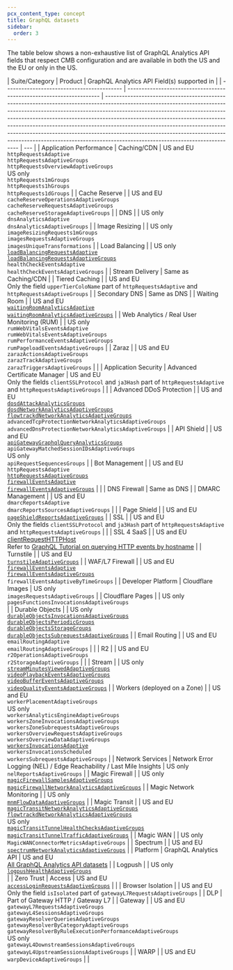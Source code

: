 ```yaml
---
pcx_content_type: concept
title: GraphQL datasets
sidebar:
  order: 3
---
```


The table below shows a non-exhaustive list of GraphQL Analytics API fields that respect CMB configuration and are available in both the US and the EU or only in the US.

| Suite/Category                             | Product                                                              | GraphQL Analytics API Field(s) supported in                                                                                                                                                                                                                                                                                                                                                                                                                                                                                         |
| ------------------------------------------ | -------------------------------------------------------------------- | ----------------------------------------------------------------------------------------------------------------------------------------------------------------------------------------------------------------------------------------------------------------------------------------------------------------------------------------------------------------------------------------------------------------------------------------------------------------------------------------------------------------------------------- | --- |
| Application Performance                    | Caching/CDN                                                          | US and EU <br/> `httpRequestsAdaptive` <br/> `httpRequestsAdaptiveGroups` <br/> `httpRequestsOverviewAdaptiveGroups` <br/> US only <br/> `httpRequests1mGroups` <br/> `httpRequests1hGroups` <br/> `httpRequests1dGroups`                                                                                                                                                                                                                                                                                                           |
| Cache Reserve                              |                                                                      | US and EU <br/> `cacheReserveOperationsAdaptiveGroups` <br/> `cacheReserveRequestsAdaptiveGroups` <br/> `cacheReserveStorageAdaptiveGroups`                                                                                                                                                                                                                                                                                                                                                                                         |
| DNS                                        |                                                                      | US only <br/> `dnsAnalyticsAdaptive` <br/> `dnsAnalyticsAdaptiveGroups`                                                                                                                                                                                                                                                                                                                                                                                                                                                             |
| Image Resizing                             |                                                                      | US only <br/> `imageResizingRequests1mGroups` <br/> `imagesRequestsAdaptiveGroups` <br/> `imagesUniqueTransformations`                                                                                                                                                                                                                                                                                                                                                                                                              |
| Load Balancing                             |                                                                      | US only <br/> [`loadBalancingRequestsAdaptive`](/load-balancing/reference/load-balancing-analytics/#graphql-analytics) <br/> [`loadBalancingRequestsAdaptiveGroups`](/load-balancing/reference/load-balancing-analytics/#graphql-analytics) <br/> `healthCheckEventsAdaptive` <br/> `healthCheckEventsAdaptiveGroups`                                                                                                                                                                                                               |
| Stream Delivery                            | Same as Caching/CDN                                                  |
| Tiered Caching                             |                                                                      | US and EU <br/> Only the field `upperTierColoName` part of `httpRequestsAdaptive` and `httpRequestsAdaptiveGroups`                                                                                                                                                                                                                                                                                                                                                                                                                  |
| Secondary DNS                              | Same as DNS                                                          |
| Waiting Room                               |                                                                      | US and EU <br/> [`waitingRoomAnalyticsAdaptive`](/waiting-room/waiting-room-analytics/#graphql-analytics) <br/> [`waitingRoomAnalyticsAdaptiveGroups`](/waiting-room/waiting-room-analytics/#graphql-analytics)                                                                                                                                                                                                                                                                                                                     |
| Web Analytics / Real User Monitoring (RUM) |                                                                      | US only <br/> `rumWebVitalsEventsAdaptive` <br/> `rumWebVitalsEventsAdaptiveGroups` <br/> `rumPerformanceEventsAdaptiveGroups` <br/> `rumPageloadEventsAdaptiveGroups`                                                                                                                                                                                                                                                                                                                                                              |
| Zaraz                                      |                                                                      | US and EU <br/>`zarazActionsAdaptiveGroups` <br/> `zarazTrackAdaptiveGroups` <br/> `zarazTriggersAdaptiveGroups`                                                                                                                                                                                                                                                                                                                                                                                                                    |     |
| Application Security                       | Advanced Certificate Manager                                         | US and EU <br/> Only the fields `clientSSLProtocol` and `ja3Hash` part of `httpRequestsAdaptive` and `httpRequestsAdaptiveGroups`                                                                                                                                                                                                                                                                                                                                                                                                   |     |
| Advanced DDoS Protection                   |                                                                      | US and EU <br/> [`dosdAttackAnalyticsGroups`](/analytics/graphql-api/migration-guides/network-analytics-v2/node-reference/) <br/> [`dosdNetworkAnalyticsAdaptiveGroups`](/analytics/graphql-api/migration-guides/network-analytics-v2/node-reference/) <br/> [`flowtrackdNetworkAnalyticsAdaptiveGroups`](/analytics/graphql-api/migration-guides/network-analytics-v2/node-reference/) <br/> `advancedTcpProtectionNetworkAnalyticsAdaptiveGroups` <br/> `advancedDnsProtectionNetworkAnalyticsAdaptiveGroups`                     |
| API Shield                                 |                                                                      | US and EU <br/> [`apiGatewayGraphqlQueryAnalyticsGroups`](/api-shield/security/graphql-protection/configure/#gather-graphql-statistics) <br/> `apiGatewayMatchedSessionIDsAdaptiveGroups` <br/> US only <br/> `apiRequestSequencesGroups`                                                                                                                                                                                                                                                                                           |
| Bot Management                             |                                                                      | US and EU <br/>`httpRequestsAdaptive` <br/> [`httpRequestsAdaptiveGroups`](/analytics/graphql-api/migration-guides/graphql-api-analytics/) <br/> [`firewallEventsAdaptive`](/analytics/graphql-api/tutorials/querying-firewall-events/) <br/> [`firewallEventsAdaptiveGroups`](https://blog.cloudflare.com/how-we-used-our-new-graphql-api-to-build-firewall-analytics/)                                                                                                                                                            |     |
| DNS Firewall                               | Same as DNS                                                          |
| DMARC Management                           |                                                                      | US and EU <br/> `dmarcReportsAdaptive` <br/> `dmarcReportsSourcesAdaptiveGroups`                                                                                                                                                                                                                                                                                                                                                                                                                                                    |     |
| Page Shield                                |                                                                      | US and EU <br/> [`pageShieldReportsAdaptiveGroups`](/page-shield/policies/violations/#get-policy-violations-via-graphql-api)                                                                                                                                                                                                                                                                                                                                                                                                        |
| SSL                                        |                                                                      | US and EU <br/> Only the fields `clientSSLProtocol` and `ja3Hash` part of `httpRequestsAdaptive` and `httpRequestsAdaptiveGroups`                                                                                                                                                                                                                                                                                                                                                                                                   |     |
| SSL 4 SaaS                                 |                                                                      | US and EU <br/> [clientRequestHTTPHost](/cloudflare-for-platforms/cloudflare-for-saas/hostname-analytics/#explore-customer-usage) <br/> Refer to [GraphQL Tutorial on querying HTTP events by hostname](/analytics/graphql-api/tutorials/end-customer-analytics/)                                                                                                                                                                                                                                                                   |
| Turnstile                                  |                                                                      | US and EU <br/> [`turnstileAdaptiveGroups`](/turnstile/turnstile-analytics/#graphql)                                                                                                                                                                                                                                                                                                                                                                                                                                                |
| WAF/L7 Firewall                            |                                                                      | US and EU <br/> [`firewallEventsAdaptive`](/analytics/graphql-api/tutorials/querying-firewall-events/) <br/> [`firewallEventsAdaptiveGroups`](https://blog.cloudflare.com/how-we-used-our-new-graphql-api-to-build-firewall-analytics/) <br/> `firewallEventsAdaptiveByTimeGroups`                                                                                                                                                                                                                                                  |
| Developer Platform                         | Cloudflare Images                                                    | US only <br/> `imagesRequestsAdaptiveGroups`                                                                                                                                                                                                                                                                                                                                                                                                                                                                                        |
| Cloudflare Pages                           |                                                                      | US only <br/> `pagesFunctionsInvocationsAdaptiveGroups` <br/>                                                                                                                                                                                                                                                                                                                                                                                                                                                                       |
| Durable Objects                            |                                                                      | US only <br/> [`durableObjectsInvocationsAdaptiveGroups`](/durable-objects/observability/graphql-analytics/) <br/> [`durableObjectsPeriodicGroups`](/durable-objects/observability/graphql-analytics/) <br/> [`durableObjectsStorageGroups`](/durable-objects/observability/graphql-analytics/) <br/> [`durableObjectsSubrequestsAdaptiveGroups`](/durable-objects/observability/graphql-analytics/)                                                                                                                                |
| Email Routing                              |                                                                      | US and EU <br/> `emailRoutingAdaptive` <br/> `emailRoutingAdaptiveGroups`                                                                                                                                                                                                                                                                                                                                                                                                                                                           |     |
| R2                                         |                                                                      | US and EU <br/> `r2OperationsAdaptiveGroups` <br/> `r2StorageAdaptiveGroups`                                                                                                                                                                                                                                                                                                                                                                                                                                                        |     |
| Stream                                     |                                                                      | US only <br/> [`streamMinutesViewedAdaptiveGroups`](/stream/getting-analytics/fetching-bulk-analytics/) <br/> [`videoPlaybackEventsAdaptiveGroups`](/stream/getting-analytics/fetching-bulk-analytics/) <br/> [`videoBufferEventsAdaptiveGroups`](/stream/getting-analytics/fetching-bulk-analytics/) <br/> [`videoQualityEventsAdaptiveGroups`](/stream/getting-analytics/fetching-bulk-analytics/)                                                                                                                                |
| Workers (deployed on a Zone)               |                                                                      | US and EU <br/> `workerPlacementAdaptiveGroups` <br/> US only <br/> `workersAnalyticsEngineAdaptiveGroups` <br/> `workersZoneInvocationsAdaptiveGroups` <br/> `workersZoneSubrequestsAdaptiveGroups` <br/> `workersOverviewRequestsAdaptiveGroups` <br/> `workersOverviewDataAdaptiveGroups` <br/> [`workersInvocationsAdaptive`](/analytics/graphql-api/tutorials/querying-workers-metrics/) <br/> `workersInvocationsScheduled` <br/> `workersSubrequestsAdaptiveGroups`                                                          |
| Network Services                           | Network Error Logging (NEL) / Edge Reachability / Last Mile Insights | US only <br/> `nelReportsAdaptiveGroups`                                                                                                                                                                                                                                                                                                                                                                                                                                                                                            |
| Magic Firewall                             |                                                                      | US only <br/> [`magicFirewallSamplesAdaptiveGroups`](/magic-firewall/tutorials/graphql-analytics/) <br/> [`magicFirewallNetworkAnalyticsAdaptiveGroups`](/magic-firewall/tutorials/graphql-analytics/#example-queries-for-magic-firewall)                                                                                                                                                                                                                                                                                           |
| Magic Network Monitoring                   |                                                                      | US only <br/> [`mnmFlowDataAdaptiveGroups`](/magic-network-monitoring/tutorials/graphql-analytics/)                                                                                                                                                                                                                                                                                                                                                                                                                                 |
| Magic Transit                              |                                                                      | US and EU <br/> [`magicTransitNetworkAnalyticsAdaptiveGroups`](/analytics/graphql-api/migration-guides/network-analytics-v2/node-reference/) <br/> [`flowtrackdNetworkAnalyticsAdaptiveGroups`](/analytics/graphql-api/migration-guides/network-analytics-v2/node-reference/) <br/> US only <br/>[`magicTransitTunnelHealthChecksAdaptiveGroups`](/analytics/graphql-api/tutorials/querying-magic-transit-tunnel-healthcheck-results/) <br/> [`magicTransitTunnelTrafficAdaptiveGroups`](/magic-transit/analytics/query-bandwidth/) |
| Magic WAN                                  |                                                                      | US only <br/> `MagicWANConnectorMetricsAdaptiveGroups`                                                                                                                                                                                                                                                                                                                                                                                                                                                                              |
| Spectrum                                   |                                                                      | US and EU <br/> [`spectrumNetworkAnalyticsAdaptiveGroups`](/analytics/graphql-api/migration-guides/network-analytics-v2/node-reference/)                                                                                                                                                                                                                                                                                                                                                                                            |
| Platform                                   | GraphQL Analytics API                                                | US and EU <br/> [All GraphQL Analytics API datasets](/analytics/graphql-api/features/discovery/introspection/)                                                                                                                                                                                                                                                                                                                                                                                                                      |
| Logpush                                    |                                                                      | US only <br/> [`logpushHealthAdaptiveGroups`](/logs/get-started/alerts-and-analytics/#enable-logpush-health-analytics) <br/>                                                                                                                                                                                                                                                                                                                                                                                                        |
| Zero Trust                                 | Access                                                               | US and EU <br/> [`accessLoginRequestsAdaptiveGroups`](/analytics/graphql-api/tutorials/querying-access-login-events/)                                                                                                                                                                                                                                                                                                                                                                                                               |     |
| Browser Isolation                          |                                                                      | US and EU <br/> Only the field `isIsolated` part of `gatewayL7RequestsAdaptiveGroups`                                                                                                                                                                                                                                                                                                                                                                                                                                               |
| DLP                                        | Part of Gateway HTTP / Gateway L7                                    |
| Gateway                                    |                                                                      | US and EU <br/> `gatewayL7RequestsAdaptiveGroups` <br/> `gatewayL4SessionsAdaptiveGroups` <br/> `gatewayResolverQueriesAdaptiveGroups` <br/> `gatewayResolverByCategoryAdaptiveGroups` <br/> `gatewayResolverByRuleExecutionPerformanceAdaptiveGroups` <br/> US only <br/> `gatewayL4DownstreamSessionsAdaptiveGroups` <br/> `gatewayL4UpstreamSessionsAdaptiveGroups`                                                                                                                                                              |
| WARP                                       |                                                                      | US and EU <br/> `warpDeviceAdaptiveGroups`                                                                                                                                                                                                                                                                                                                                                                                                                                                                                          |     |